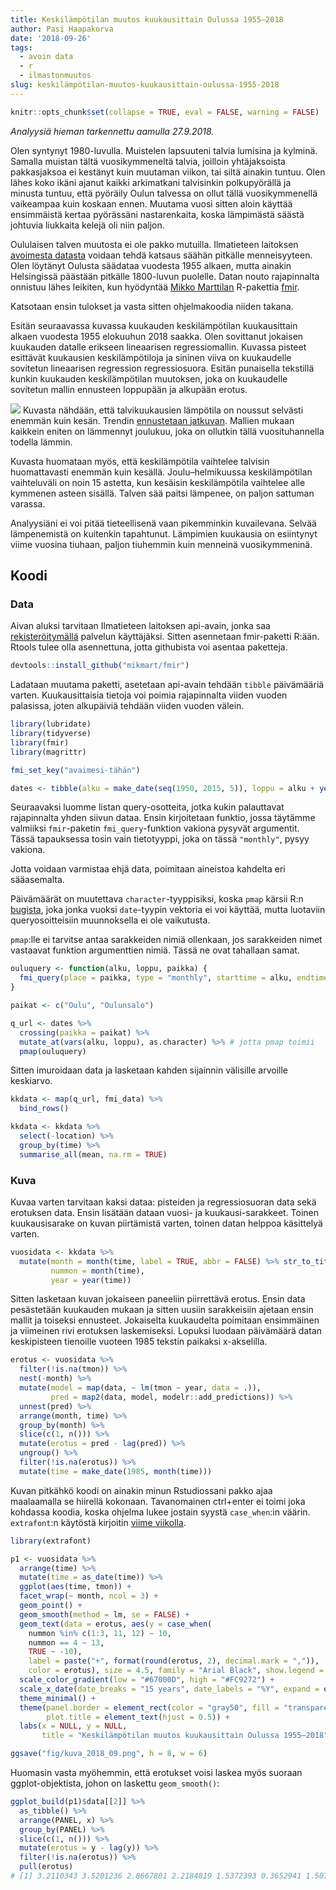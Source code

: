 ```yaml
---
title: Keskilämpötilan muutos kuukausittain Oulussa 1955–2018
author: Pasi Haapakorva
date: '2018-09-26'
tags:
  - avoin data
  - r
  - ilmastonmuutos
slug: keskilämpötilan-muutos-kuukausittain-oulussa-1955-2018
---
```

```r
knitr::opts_chunk$set(collapse = TRUE, eval = FALSE, warning = FALSE)
```
*Analyysiä hieman tarkennettu aamulla 27.9.2018.*

Olen syntynyt 1980-luvulla. Muistelen lapsuuteni talvia lumisina ja kylminä. Samalla muistan tältä vuosikymmeneltä talvia, joilloin yhtäjaksoista pakkasjaksoa ei kestänyt kuin muutaman viikon, tai siltä ainakin tuntuu. Olen lähes koko ikäni ajanut kaikki arkimatkani talvisinkin polkupyörällä ja minusta tuntuu, että pyöräily Oulun talvessa on ollut tällä vuosikymmenellä vaikeampaa kuin koskaan ennen. Muutama vuosi sitten aloin käyttää ensimmäistä kertaa pyörässäni nastarenkaita, koska lämpimästä säästä johtuvia liukkaita kelejä oli niin paljon.

Oululaisen talven muutosta ei ole pakko mutuilla. Ilmatieteen laitoksen [avoimesta datasta](https://ilmatieteenlaitos.fi/avoin-data) voidaan tehdä katsaus säähän pitkälle menneisyyteen. Olen löytänyt Oulusta säädataa vuodesta 1955 alkaen, mutta ainakin Helsingissä päästään pitkälle 1800-luvun puolelle. Datan nouto rajapinnalta onnistuu lähes leikiten, kun hyödyntää [Mikko Marttilan](https://github.com/mikmart/) R-pakettia [fmir](https://github.com/mikmart/fmir).

Katsotaan ensin tulokset ja vasta sitten ohjelmakoodia niiden takana.

Esitän seuraavassa kuvassa kuukauden keskilämpötilan kuukausittain alkaen vuodesta 1955 elokuuhun 2018 saakka. Olen sovittanut jokaisen kuukauden datalle erikseen lineaarisen regressiomallin. Kuvassa pisteet esittävät kuukausien keskilämpötiloja ja sininen viiva on kuukaudelle sovitetun lineaarisen regression regressiosuora. Esitän punaisella tekstillä kunkin kuukauden keskilämpötilan muutoksen, joka on kuukaudelle sovitetun mallin ennusteen loppupään ja alkupään erotus.

![](/img/kuva_2018_09.png)
Kuvasta nähdään, että talvikuukausien lämpötila on noussut selvästi enemmän kuin kesän. Trendin [ennustetaan jatkuvan](https://ilmatieteenlaitos.fi/ajankohtaista/395233246). Mallien mukaan kaikkein eniten on lämmennyt joulukuu, joka on ollutkin tällä vuosituhannella todella lämmin.

Kuvasta huomataan myös, että keskilämpötila vaihtelee talvisin huomattavasti enemmän kuin kesällä. Joulu–helmikuussa keskilämpötilan vaihteluväli on noin 15 astetta, kun kesäisin keskilämpötila vaihtelee alle kymmenen asteen sisällä. Talven sää paitsi lämpenee, on paljon sattuman varassa.

Analyysiäni ei voi pitää tieteellisenä vaan pikemminkin kuvailevana. Selvää lämpenemistä on kuitenkin tapahtunut. Lämpimien kuukausia on esiintynyt viime vuosina tiuhaan, paljon tiuhemmin kuin menneinä vuosikymmeninä.

## Koodi

### Data

Aivan aluksi tarvitaan Ilmatieteen laitoksen api-avain, jonka saa [rekisteröitymällä](https://ilmatieteenlaitos.fi/avoin-data) palvelun käyttäjäksi. Sitten asennetaan fmir-paketti R:ään. Rtools tulee olla asennettuna, jotta githubista voi asentaa paketteja.

```r
devtools::install_github("mikmart/fmir")
```
Ladataan muutama paketti, asetetaan api-avain tehdään `tibble` päivämääriä varten. Kuukausittaisia tietoja voi poimia rajapinnalta viiden vuoden palasissa, joten alkupäiviä tehdään viiden vuoden välein.

```r
library(lubridate)
library(tidyverse)
library(fmir)
library(magrittr)

fmi_set_key("avaimesi-tähän")

dates <- tibble(alku = make_date(seq(1950, 2015, 5)), loppu = alku + years(5) - days(1))
```
Seuraavaksi luomme listan query-osotteita, jotka kukin palauttavat rajapinnalta yhden siivun dataa. Ensin kirjoitetaan funktio, jossa täytämme valmiiksi `fmir`-paketin `fmi_query`-funktion vakiona pysyvät argumentit. Tässä tapauksessa tosin vain tietotyyppi, joka on tässä `"monthly"`, pysyy vakiona. 

Jotta voidaan varmistaa ehjä data, poimitaan aineistoa kahdelta eri sääasemalta.

Päivämäärät on muutettava `character`-tyyppisiksi, koska `pmap` kärsii R:n [bugista](https://github.com/tidyverse/purrr/issues/358#issuecomment-363091446), joka jonka vuoksi `date`-tyypin vektoria ei voi käyttää, mutta luotaviin queryosoitteisiin muunnoksella ei ole vaikutusta.

`pmap`:lle ei tarvitse antaa sarakkeiden nimiä ollenkaan, jos sarakkeiden nimet vastaavat funktion argumenttien nimiä. Tässä ne ovat tahallaan samat.

```r
ouluquery <- function(alku, loppu, paikka) {
  fmi_query(place = paikka, type = "monthly", starttime = alku, endtime = loppu)
}

paikat <- c("Oulu", "Oulunsalo")

q_url <- dates %>% 
  crossing(paikka = paikat) %>% 
  mutate_at(vars(alku, loppu), as.character) %>% # jotta pmap toimii
  pmap(ouluquery)
```

Sitten imuroidaan data ja lasketaan kahden sijainnin välisille arvoille keskiarvo.
```r
kkdata <- map(q_url, fmi_data) %>% 
  bind_rows()

kkdata <- kkdata %>% 
  select(-location) %>% 
  group_by(time) %>% 
  summarise_all(mean, na.rm = TRUE)
```
### Kuva
Kuvaa varten tarvitaan kaksi dataa: pisteiden ja regressiosuoran data sekä erotuksen data. Ensin lisätään dataan vuosi- ja kuukausi-sarakkeet. Toinen kuukausisarake on kuvan piirtämistä varten, toinen datan helppoa käsittelyä varten.

```r
vuosidata <- kkdata %>% 
  mutate(month = month(time, label = TRUE, abbr = FALSE) %>% str_to_title() %>% as_factor(),
         nummon = month(time),
         year = year(time)) 
```
Sitten lasketaan kuvan jokaiseen paneeliin piirrettävä erotus. Ensin data pesästetään kuukauden mukaan ja sitten uusiin sarakkeisiin ajetaan ensin mallit ja toiseksi ennusteet. Jokaiselta kuukaudelta poimitaan ensimmäinen ja viimeinen rivi erotuksen laskemiseksi. Lopuksi luodaan päivämäärä datan keskipisteen tienoille vuoteen 1985 tekstin paikaksi x-akselilla.
```r
erotus <- vuosidata %>%
  filter(!is.na(tmon)) %>% 
  nest(-month) %>% 
  mutate(model = map(data, ~ lm(tmon ~ year, data = .)),
         pred = map2(data, model, modelr::add_predictions)) %>% 
  unnest(pred) %>% 
  arrange(month, time) %>% 
  group_by(month) %>% 
  slice(c(1, n())) %>% 
  mutate(erotus = pred - lag(pred)) %>% 
  ungroup() %>% 
  filter(!is.na(erotus)) %>% 
  mutate(time = make_date(1985, month(time)))
```
Kuvan pitkähkö koodi on ainakin minun Rstudiossani pakko ajaa maalaamalla se hiirellä kokonaan. Tavanomainen ctrl+enter ei toimi joka kohdassa koodia, koska ohjelma lukee jostain syystä `case_when`:in väärin. `extrafont`:n käytöstä kirjoitin [viime viikolla](https://haapakorva.fi/2018/09/19/2018-09-19-jokainen-oululainen-kartalla/).
```r
library(extrafont)

p1 <- vuosidata %>% 
  arrange(time) %>% 
  mutate(time = as_date(time)) %>% 
  ggplot(aes(time, tmon)) +
  facet_wrap(~ month, ncol = 3) +
  geom_point() +
  geom_smooth(method = lm, se = FALSE) +
  geom_text(data = erotus, aes(y = case_when(
    nummon %in% c(1:3, 11, 12) ~ 10, 
    nummon == 4 ~ 13, 
    TRUE ~ -10), 
    label = paste("+", format(round(erotus, 2), decimal.mark = ",")), 
    color = erotus), size = 4.5, family = "Arial Black", show.legend = FALSE) +
  scale_color_gradient(low = "#67000D", high = "#FC9272") +
  scale_x_date(date_breaks = "15 years", date_labels = "%Y", expand = expand_scale(c(0, 0.05))) +
  theme_minimal() +
  theme(panel.border = element_rect(color = "gray50", fill = "transparent"),
        plot.title = element_text(hjust = 0.5)) +
  labs(x = NULL, y = NULL, 
       title = "Keskilämpötilan muutos kuukausittain Oulussa 1955–2018")

ggsave("fig/kuva_2018_09.png", h = 8, w = 6)
```
Huomasin vasta myöhemmin, että erotukset voisi laskea myös suoraan ggplot-objektista, johon on laskettu `geom_smooth()`:
```r
ggplot_build(p1)$data[[2]] %>% 
  as_tibble() %>% 
  arrange(PANEL, x) %>% 
  group_by(PANEL) %>% 
  slice(c(1, n())) %>% 
  mutate(erotus = y - lag(y)) %>% 
  filter(!is.na(erotus)) %>% 
  pull(erotus)
# [1] 3.2110343 3.5201236 2.8667801 2.2184819 1.5372393 0.3652941 1.5079642 1.2185229 2.1392907 1.4280882 2.6245573 4.6680225
```

